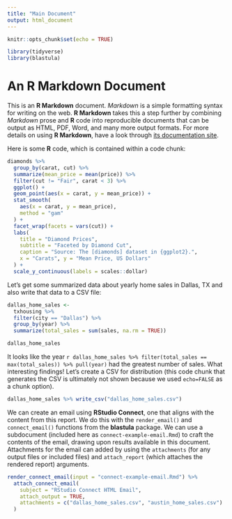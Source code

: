 ```yaml
---
title: "Main Document"
output: html_document
---
```


```r
knitr::opts_chunk$set(echo = TRUE)

library(tidyverse)
library(blastula)
```

# An R Markdown Document

This is an **R Markdown** document. *Markdown* is a simple formatting syntax for writing on the web. **R Markdown** takes this a step further by combining *Markdown* prose and **R** code into reproducible documents that can be output as HTML, PDF, Word, and many more output formats. For more details on using **R Markdown**, have a look through [its documentation site](https://rmarkdown.rstudio.com/docs/).

Here is some **R** code, which is contained within a code chunk:

```r

diamonds %>%
  group_by(carat, cut) %>%
  summarize(mean_price = mean(price)) %>%
  filter(cut != "Fair", carat < 3) %>%
  ggplot() +
  geom_point(aes(x = carat, y = mean_price)) +
  stat_smooth(
    aes(x = carat, y = mean_price),
    method = "gam"
  ) +
  facet_wrap(facets = vars(cut)) +
  labs(
    title = "Diamond Prices",
    subtitle = "Faceted by Diamond Cut",
    caption = "Source: The [diamonds] dataset in {ggplot2}.",
    x = "Carats", y = "Mean Price, US Dollars"
  ) +
  scale_y_continuous(labels = scales::dollar)
```

Let's get some summarized data about yearly home sales in Dallas, TX and also write that data to a CSV file:

```r

dallas_home_sales <- 
  txhousing %>%
  filter(city == "Dallas") %>%
  group_by(year) %>%
  summarize(total_sales = sum(sales, na.rm = TRUE))

dallas_home_sales
```

It looks like the year `r dallas_home_sales %>% filter(total_sales == max(total_sales)) %>% pull(year)` had the greatest number of sales. What interesting findings! Let's create a CSV for distribution (this code chunk that generates the CSV is ultimately not shown because we used `echo=FALSE` as a chunk option).

```r
dallas_home_sales %>% write_csv("dallas_home_sales.csv")
```

We can create an email using **RStudio Connect**, one that aligns with the content from this report. We do this with the `render_email()` and `connect_email()` functions from the **blastula** package. We can use a subdocument (included here as `connect-example-email.Rmd`) to craft the contents of the email, drawing upon results available in this document. Attachments for the email can added by using the `attachments` (for any output files or included files) and `attach_report` (which attaches the rendered report) arguments.

```r
render_connect_email(input = "connect-example-email.Rmd") %>%
  attach_connect_email(
    subject = "RStudio Connect HTML Email",
    attach_output = TRUE,
    attachments = c("dallas_home_sales.csv", "austin_home_sales.csv")
  )
```
